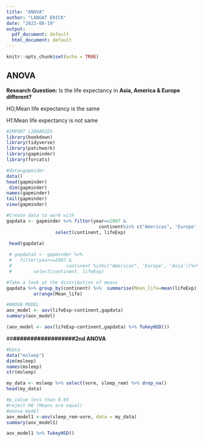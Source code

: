 ---
title: "ANOVA"
author: "LANGAT ERICK"
date: "2023-08-19"
output:
  pdf_document: default
  html_document: default
---

```{r setup, include=FALSE}
knitr::opts_chunk$set(echo = TRUE)
```

## ANOVA

**Research Question:** Is the life expectancy in **Asia, America & Europe different?**

HO;Mean life expectancy is the same

H1:Mean life expectancy is not same

```{r}
#IMPORT LIBRARIES
library(bookdown)
library(tidyverse)
library(patchwork)
library(gapminder)
library(forcats)
```

```{r}
#data=gapmider
data()
head(gapminder)
 dim(gapminder)
names(gapminder)
tail(gapminder)
view(gapminder)
```

```{r}
#Create data to work with
gapdata <- gapminder %>% filter(year==2007 &
                                  continent%in% c("Americas", 'Europe', 'Asia'))%>%
                  select(continent, lifeExp)

 head(gapdata) 
 
 # gapdata1 <- gapminder %>% 
 #   filter(year==2007 &
 #                    continent %in%c("Americas", 'Europe', 'Asia'))%>% 
 #        select(continent, lifeExp)
```

```{r}
#Take a look at the distribution of means
gapdata %>% group_by(continent) %>%  summarise(Mean_life=mean(lifeExp)) %>% 
          arrange(Mean_life)
```

```{r}
#ANOVA MODEL
aov_model <- aov(lifeExp~continent,gapdata) 
summary(aov_model)  

```

```{r}
(aov_model <- aov(lifeExp~continent,gapdata) %>% TukeyHSD())
```

\##**##################2nd ANOVA**

```{r}
#Data 
data("msleep")
dim(msleep)
names(msleep) 
str(msleep)
```

```{r}
my_data <- msleep %>% select(vore, sleep_rem) %>% drop_na()
head(my_data)
```

```{r}
#p_value less than 0.05
#reject H0 (Means are equal)
#anova model
aov_model1 <-aov(sleep_rem~vore, data = my_data)
summary(aov_model1)
```

```{r}
aov_model1 %>% TukeyHSD()
```

